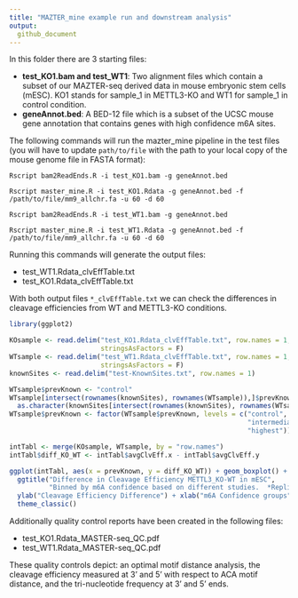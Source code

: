 ```yaml
---
title: "MAZTER_mine example run and downstream analysis"
output:
  github_document
---
```

In this folder there are 3 starting files: 

* **test_KO1.bam and test_WT1**: Two alignment files which contain a subset
of our MAZTER-seq derived data in mouse embryonic stem cells (mESC). KO1 stands 
for sample_1 in METTL3-KO and WT1 for sample_1 in control condition.
* **geneAnnot.bed**: A BED-12 file which is a subset of the UCSC mouse
gene annotation that contains genes with high confidence m6A sites.

The following commands will run the mazter_mine pipeline in the test files (you
will have to update `path/to/file` with the path to your local copy of the mouse 
genome file in FASTA format):

`Rscript bam2ReadEnds.R -i test_KO1.bam -g geneAnnot.bed`

`Rscript master_mine.R -i test_KO1.Rdata -g geneAnnot.bed -f /path/to/file/mm9_allchr.fa -u 60 -d 60 `

`Rscript bam2ReadEnds.R -i test_WT1.bam -g geneAnnot.bed`

`Rscript master_mine.R -i test_WT1.Rdata -g geneAnnot.bed -f /path/to/file/mm9_allchr.fa -u 60 -d 60 `

Running this commands will generate the output files:

* test_WT1.Rdata_clvEffTable.txt
* test_KO1.Rdata_clvEffTable.txt

With both output files `*_clvEffTable.txt` we can check the differences in
cleavage efficiencies from WT and METTL3-KO conditions.

```r
library(ggplot2)

KOsample <- read.delim("test_KO1.Rdata_clvEffTable.txt", row.names = 1,
                       stringsAsFactors = F)
WTsample <- read.delim("test_WT1.Rdata_clvEffTable.txt", row.names = 1,
                       stringsAsFactors = F)
knownSites <- read.delim("test-KnownSites.txt", row.names = 1)

WTsample$prevKnown <- "control"
WTsample[intersect(rownames(knownSites), rownames(WTsample)),]$prevKnown <- 
  as.character(knownSites[intersect(rownames(knownSites), rownames(WTsample)),])
WTsample$prevKnown <- factor(WTsample$prevKnown, levels = c("control", "low",
                                                            "intermediate", "high",
                                                            "highest"))

intTabl <- merge(KOsample, WTsample, by = "row.names")
intTabl$diff_KO_WT <- intTabl$avgClvEff.x - intTabl$avgClvEff.y 

ggplot(intTabl, aes(x = prevKnown, y = diff_KO_WT)) + geom_boxplot() + 
  ggtitle("Difference in Cleavage Efficiency METTL3_KO-WT in mESC",
          "Binned by m6A confidence based on different studies.  *Replicate_1 only") +
  ylab("Cleavage Efficiency Difference") + xlab("m6A Confidence groups") +
  theme_classic()

```

Additionally quality control reports have been created in the following files:

* test_KO1.Rdata_MASTER-seq_QC.pdf
* test_WT1.Rdata_MASTER-seq_QC.pdf

These quality controls depict: an optimal motif distance analysis, the cleavage
efficiency measured at 3' and 5' with respect to ACA motif distance, and the
tri-nucleotide frequency at 3' and 5' ends.



